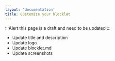 ```yaml
---
layout: 'documentation'
title: Customize your blocklet
---
```


:::Alert
this page is a draft and need to be updated
:::

- Update title and description
- Update logo
- Update blocklet.md
- Update screenshots
